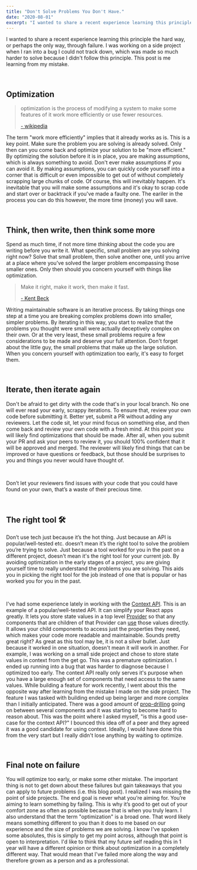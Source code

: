 ```yaml
---
title: "Don't Solve Problems You Don't Have."
date: "2020-08-01"
excerpt: "I wanted to share a recent experience learning this principle the hard way, or perhaps the only way, through failure. I was working on a side project when I ran into a bug I could not track down, which was made so much harder to solve because I didn't follow this principle. This post is me learning from my mistake."
---
```


I wanted to share a recent experience learning this principle the hard way, or perhaps the only way, through failure. I was working on a side project when I ran into a bug I could not track down, which was made so much harder to solve because I didn't follow this principle. This post is me learning from my mistake.

<br />

## Optimization

> optimization is the process of modifying a system to make some features of it work more efficiently or use fewer resources.
>
> <a href="https://simple.wikipedia.org/wiki/Optimization_(computer_science)#:~:text=In%20computing%2C%20optimization%20is%20the,efficiently%20or%20use%20fewer%20resources.&text=The%20optimized%20system%20may%20be,network%20such%20as%20the%20Internet.">
>   - wikipedia
> </a>

The term "work more efficiently" implies that it already works as is. This is a key point. Make sure the problem you are solving is already solved. Only then can you come back and optimize your solution to be "more efficient." By optimizing the solution before it is in place, you are making assumptions, which is always something to avoid. Don't ever make assumptions if you can avoid it. By making assumptions, you can quickly code yourself into a corner that is difficult or even impossible to get out of without completely scrapping large chunks of code. Of course, this will inevitably happen. It's inevitable that you will make some assumptions and it's okay to scrap code and start over or backtrack if you've made a faulty one. The eariler in the process you can do this however, the more time (money) you will save.

<br />

## Think, then write, then think some more

Spend as much time, if not more time _thinking_ about the code you are writing before you write it. What specific, small problem are you solving right now? Solve that small problem, then solve another one, until you arrive at a place where you've solved the larger problem encompassing those smaller ones. Only then should you concern yourself with things like optimization.

> Make it right, make it work, then make it fast.
>
> <a href="https://wiki.c2.com/?MakeItWorkMakeItRightMakeItFast">- Kent Beck</a>

Writing maintainable software is an iterative process. By taking things one step at a time you are breaking complex problems down into smaller, simpler problems. By iterating in this way, you start to realize that the problems you thought were small were actually deceptively complex on their own. Or at the very least, these small problems require a few considerations to be made and deserve your full attention. Don't forget about the little guy, the small problems that make up the large solution. When you concern yourself with optimization too early, it's easy to forget them.

<br />

## Iterate, then iterate again

Don't be afraid to get dirty with the code that's in your local branch. No one will ever read your early, scrappy iterations. To ensure that, review your own code before submitting it. Better yet, submit a PR without adding any reviewers. Let the code sit, let your mind focus on something else, and then come back and review your own code with a fresh mind. At this point you will likely find optimizations that should be made. After all, when you submit your PR and ask your peers to review it, you should 100% confident that it will be approved and merged. The reviewer will likely find things that can be improved or have questions or feedback, but those should be surprises to you and things you never would have thought of.

<br />

Don’t let your reviewers find issues with your code that you could have found on your own, that’s a waste of their precious time.

<br />

## The right tool 🛠

Don’t use tech just because it’s the hot thing. Just because an API is popular/well-tested etc. doesn’t mean it’s the right tool to solve the problem you’re trying to solve. Just because a tool worked for you in the past on a different project, doesn't mean it's the right tool for your current job. By avoiding optimization in the early stages of a project, you are giving yourself time to really understand the problems you are solving. This aids you in picking the right tool for the job instead of one that is popular or has worked you for you in the past.

<br />

I've had some experience lately in working with the <a href="https://reactjs.org/docs/context.html">Context API</a>. This is an example of a popular/well-tested API. It can simplify your React apps greatly. It lets you store state values in a top level <a href="https://reactjs.org/docs/context.html#contextprovider">Provider</a> so that any components that are children of that Provider can <a href="https://reactjs.org/docs/hooks-reference.html#usecontext">use</a> those values directly. It allows your child components to access just the properties they need, which makes your code more readable and maintainable. Sounds pretty great right? As great as this tool may be, it is not a silver bullet. Just because it worked in one situation, doesn't mean it will work in another. For example, I was working on a small side project and chose to store state values in context from the get go. This was a premature optimization. I ended up running into a bug that was harder to diagnose because I optimized too early. The context API really only serves it's purpose when you have a large enough set of components that need access to the same values. While building a feature for work recently, I went about this the opposite way after learning from the mistake I made on the side project. The feature I was tasked with building ended up being larger and more complex than I initially anticipated. There was a good amount of <a href="https://kentcdodds.com/blog/prop-drilling">prop-drilling</a> going on between several components and it was starting to become hard to reason about. This was the point where I asked myself, "is this a good use-case for the context API?" I bounced this idea off of a peer and they agreed it was a good candidate for using context. Ideally, I would have done this from the very start but I really didn't lose anything by waiting to optimize.

<br />

## Final note on failure

You will optimize too early, or make some other mistake. The important thing is not to get down about these failures but gain takeaways that you can apply to future problems (i.e. this blog post). I realized I was missing the point of side projects. The end goal is never what you’re aiming for. You’re aiming to learn something by failing. This is why it’s good to get out of your comfort zone as often as possible because that is when you truly learn. I also understand that the term "optimization" is a broad one. That word likely means something different to you than it does to me based on our experience and the size of problems we are solving. I know I've spoken some absolutes, this is simply to get my point across, although that point is open to interpretation. I'd like to think that my future self reading this in 1 year will have a different opinion or think about optimization in a completely different way. That would mean that I've failed more along the way and therefore grown as a person and as a professional.
